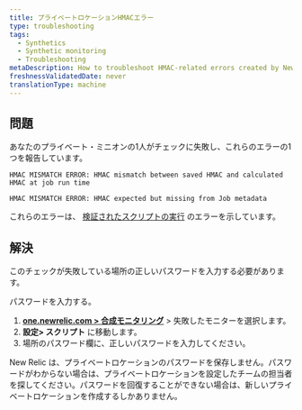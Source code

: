 ```yaml
---
title: プライベートロケーションHMACエラー
type: troubleshooting
tags:
  - Synthetics
  - Synthetic monitoring
  - Troubleshooting
metaDescription: How to troubleshoot HMAC-related errors created by New Relic synthetic private minions.
freshnessValidatedDate: never
translationType: machine
---
```


## 問題

あなたのプライベート・ミニオンの1人がチェックに失敗し、これらのエラーの1つを報告しています。

```
HMAC MISMATCH ERROR: HMAC mismatch between saved HMAC and calculated HMAC at job run time
```

```
HMAC MISMATCH ERROR: HMAC expected but missing from Job metadata
```

これらのエラーは、 [検証されたスクリプトの実行](/docs/synthetics/new-relic-synthetics/private-locations/verified-script-execution-private-locations) のエラーを示しています。

## 解決

このチェックが失敗している場所の正しいパスワードを入力する必要があります。

パスワードを入力する。

1. **[one.newrelic.com > 合成モニタリング](https://one.newrelic.com/synthetics-nerdlets)** > 失敗したモニターを選択します。
2. **設定> スクリプト** に移動します。
3. 場所のパスワード欄に、正しいパスワードを入力してください。

<Callout variant="tip">
  New Relic は、プライベートロケーションのパスワードを保存しません。パスワードがわからない場合は、プライベートロケーションを設定したチームの担当者を探してください。パスワードを回復することができない場合は、新しいプライベートロケーションを作成するしかありません。
</Callout>
